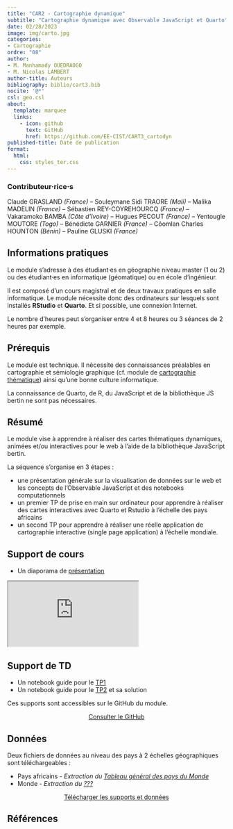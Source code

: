 ```yaml
---
title: "CAR2 - Cartographie dynamique"
subtitle: "Cartographie dynamique avec Observable JavaScript et Quarto"
date: 02/28/2023
image: img/carto.jpg
categories: 
- Cartographie
ordre: "08" 
author: 
- M. Manhamady OUEDRAOGO
- M. Nicolas LAMBERT
author-title: Auteurs
bibliography: biblio/cart3.bib
nocite: '@*'
csl: geo.csl
about:
  template: marquee
  links:
    - icon: github
      text: GitHub
      href: https://github.com/EE-CIST/CART3_cartodyn
published-title: Date de publication 
format:
  html: 
    css: styles_ter.css
---
```


::: {#contrib}
### Contributeur·rice·s

Claude GRASLAND *(France)* -- Souleymane Sidi TRAORE *(Mali)* -- Malika MADELIN *(France)* -- Sébastien REY-COYREHOURCQ *(France)* -- Vakaramoko BAMBA *(Côte d'Ivoire)* -- Hugues PECOUT *(France)* -- Yentougle MOUTORE *(Togo)* -- Bénédicte GARNIER *(France)* -- Côomlan Charles HOUNTON *(Bénin)* -- Pauline GLUSKI *(France)*
:::

<div>

## <i class="bi bi-info-circle"></i> Informations pratiques

Le module s'adresse à des étudiant·es en géographie niveau master (1 ou 2) ou des étudiant·es en informatique (géomatique) ou en école d'ingénieur.

Il est composé d'un cours magistral et de deux travaux pratiques en salle informatique. Le module nécessite donc des ordinateurs sur lesquels sont installés **RStudio** et **Quarto**. Et si possible, une connexion Internet.

Le nombre d'heures peut s'organiser entre 4 et 8 heures ou 3 séances de 2 heures par exemple.

</div>

## <i class="bi bi-ui-checks-grid"></i> Prérequis

Le module est technique. Il nécessite des connaissances préalables en cartographie et sémiologie graphique (cf. module de [cartographie thématique](cart1-2_the.qmd)) ainsi qu'une bonne culture informatique.

La connaissance de Quarto, de R, du JavaScript et de la bibliothèque JS bertin ne sont pas nécessaires.

## <i class="bi bi-bookmark"></i> Résumé

Le module vise à apprendre à réaliser des cartes thématiques dynamiques, animées et/ou interactives pour le web à l'aide de la bibliothèque JavaScript bertin.

La séquence s'organise en 3 étapes :

-   une présentation générale sur la visualisation de données sur le web et les concepts de l'Observable JavaScript et des notebooks computationnels
-   un premier TP de prise en main sur ordinateur pour apprendre à réaliser des cartes interactives avec Quarto et Rstudio à l'échelle des pays africains
-   un second TP pour apprendre à réaliser une réelle application de cartographie interactive (single page application) à l'échelle mondiale.

## <i class="bi bi-person-video3"></i> Support de cours

-   Un diaporama de [présentation](https://ee-cist.github.io/CART3_cartodyn/intro/docs/index.html#/title-slide)

<object class="slide" data="support/introR_seance2_diapo.pdf" type="application/pdf">

<iframe class="slide" src="https://ee-cist.github.io/CART3_cartodyn/intro/docs/index.html#/title-slide">

</iframe>

</object>

<!-- <center><a href="https://bit.ly/3Dz1FX4" class="btn btn-warning" role="button" aria-disabled="true"><i class="bi bi-eye"></i>Télécharger les supports</a></center> -->

## <i class="bi bi-person-video3"></i> Support de TD

-   Un notebook guide pour le [TP1](https://ee-cist.github.io/CART3_cartodyn/TP1/docs/index.html)
-   Un notebook guide pour le [TP2](https://ee-cist.github.io/CART3_cartodyn/TP2/docs/index.html) et sa solution

Ces supports sont accessibles sur le GitHub du module.

<center><a href="https://github.com/EE-CIST/CART3_cartodyn" class="btn btn-warning" role="button" aria-disabled="true" target="_blank" rel="noopener noreferrer"><i class="bi bi-eye"></i> Consulter le GitHub </a></center>

## <i class="bi bi-clipboard-data"></i> Données

Deux fichiers de données au niveau des pays à 2 échelles géographiques sont téléchargeables :

-   Pays africains - *Extraction du [Tableau général des pays du Monde](../donnees/gen_monde.qmd)*
-   Monde - *Extraction du [???](../donnees/gen_monde.qmd)*

<center><a href="https://bit.ly/3Dz1FX4" class="btn btn-info" role="button" aria-disabled="true" target="_blank" rel="noopener noreferrer"><i class="bi bi-cloud-arrow-down"></i>Télécharger les supports et données</a></center>

## <i class="bi bi-file-earmark-text"></i> Références

::: {#refs}
:::
